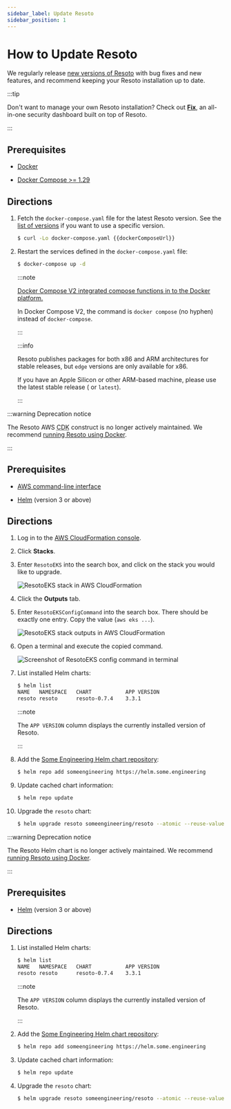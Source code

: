 ```yaml
---
sidebar_label: Update Resoto
sidebar_position: 1
---
```


# How to Update Resoto

We regularly release [new versions of Resoto](/releases) with bug fixes and new features, and recommend keeping your Resoto installation up to date.

:::tip

Don't want to manage your own Resoto installation? Check out **[Fix](https://fix.tt)**, an all-in-one security dashboard built on top of Resoto.

:::

<Tabs groupId="install-method" querystring>
<TabItem value="docker" label="Docker" default>

## Prerequisites

- [Docker](https://docs.docker.com/get-started#download-and-install-docker)

- [Docker Compose >= 1.29](https://docs.docker.com/compose/install)

## Directions

1.  Fetch the `docker-compose.yaml` file for the latest Resoto version. See the [list of versions](https://github.com/someengineering/resoto/releases) if you want to use a specific version.

    ```bash
    $ curl -Lo docker-compose.yaml {{dockerComposeUrl}}
    ```

2.  Restart the services defined in the `docker-compose.yaml` file:

    ```bash
    $ docker-compose up -d
    ```

    :::note

    [Docker Compose V2 integrated compose functions in to the Docker platform.](https://docs.docker.com/compose/#compose-v2-and-the-new-docker-compose-command)

    In Docker Compose V2, the command is `docker compose` (no hyphen) instead of `docker-compose`.

    :::

    <VersionOnly allowed="current">

    :::info

    Resoto publishes packages for both x86 and ARM architectures for stable releases, but `edge` versions are only available for x86.

    If you have an Apple Silicon or other ARM-based machine, please use the latest stable release (<LatestRelease /> or `latest`).

    :::

    </VersionOnly>

</TabItem>
<TabItem value="aws" label="AWS">

:::warning Deprecation notice

The Resoto AWS <abbr title="Cloud Development Kit">CDK</abbr> construct is no longer actively maintained. We recommend [running Resoto using Docker](../../getting-started/install-resoto/index.mdx).

:::

## Prerequisites

- [AWS command-line interface](https://aws.amazon.com/cli)

- [Helm](https://helm.sh) (version 3 or above)

## Directions

1.  Log in to the [AWS CloudFormation console](https://console.aws.amazon.com/cloudformation).

2.  Click **Stacks**.

3.  Enter `ResotoEKS` into the search box, and click on the stack you would like to upgrade.

    ![ResotoEKS stack in AWS CloudFormation](./img/cf-stack.png)

4.  Click the **Outputs** tab.

5.  Enter `ResotoEKSConfigCommand` into the search box. There should be exactly one entry. Copy the value (`aws eks ...`).

    ![ResotoEKS stack outputs in AWS CloudFormation](./img/cf-output.png)

6.  Open a terminal and execute the copied command.

    ![Screenshot of ResotoEKS config command in terminal](./img/k8s-access.png)

7.  List installed Helm charts:

    ```bash
    $ helm list
    ​NAME  	NAMESPACE	CHART       	APP VERSION
    ​resoto	resoto   	resoto-0.7.4	3.3.1
    ```

    :::note

    The `APP VERSION` column displays the currently installed version of Resoto.

    :::

8.  Add the [Some Engineering Helm chart repository](https://helm.some.engineering):

    ```bash
    $ helm repo add someengineering https://helm.some.engineering
    ```

9.  Update cached chart information:

    ```bash
    $ helm repo update
    ```

10. Upgrade the `resoto` chart:

    ```bash
    $ helm upgrade resoto someengineering/resoto --atomic --reuse-values --set image.tag={{imageTag}}
    ```

</TabItem>
<TabItem value="kubernetes" label="Kubernetes">

:::warning Deprecation notice

The Resoto Helm chart is no longer actively maintained. We recommend [running Resoto using Docker](../../getting-started/install-resoto/index.mdx).

:::

## Prerequisites

- [Helm](https://helm.sh) (version 3 or above)

## Directions

1.  List installed Helm charts:

    ```bash
    $ helm list
    ​NAME  	NAMESPACE	CHART       	APP VERSION
    ​resoto	resoto   	resoto-0.7.4	3.3.1
    ```

    :::note

    The `APP VERSION` column displays the currently installed version of Resoto.

    :::

2.  Add the [Some Engineering Helm chart repository](https://helm.some.engineering):

    ```bash
    $ helm repo add someengineering https://helm.some.engineering
    ```

3.  Update cached chart information:

    ```bash
    $ helm repo update
    ```

4.  Upgrade the `resoto` chart:

    ```bash
    $ helm upgrade resoto someengineering/resoto --atomic --reuse-values --set image.tag={{imageTag}}
    ```

</TabItem>
</Tabs>
